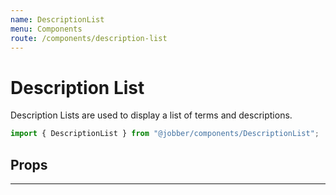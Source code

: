 ```yaml
---
name: DescriptionList
menu: Components
route: /components/description-list
---
```



# Description List

<ComponentStatus stage="ready" responsive="yes" accessible="yes" />

Description Lists are used to display a list of terms and descriptions.

```ts
import { DescriptionList } from "@jobber/components/DescriptionList";
```

<Playground>
  <DescriptionList data={[["Issued", "2018-12-08"], ["Due", "2019-01-06"]]} />
</Playground>

## Props

<Props of={DescriptionList} />

---
